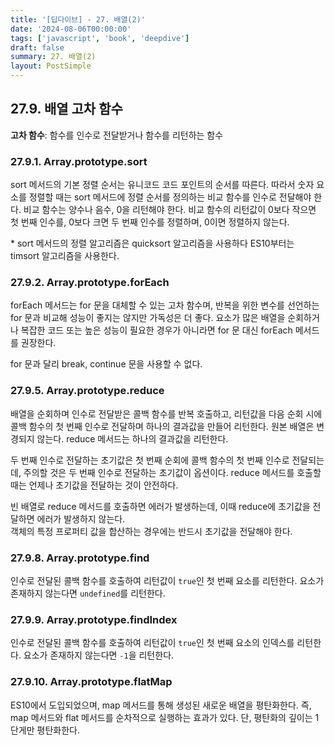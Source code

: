```yaml
---
title: '[딥다이브] - 27. 배열(2)'
date: '2024-08-06T00:00:00'
tags: ['javascript', 'book', 'deepdive']
draft: false
summary: 27. 배열(2)
layout: PostSimple
---
```


## 27.9. 배열 고차 함수

**고차 함수**: 함수를 인수로 전달받거나 함수를 리턴하는 함수

### 27.9.1. Array.prototype.sort

sort 메서드의 기본 정렬 순서는 유니코드 코드 포인트의 순서를 따른다. 따라서 숫자 요소를 정렬할 때는 sort 메서드에 정렬 순서를 정의하는 비교 함수를 인수로 전달해야 한다. 비교 함수는 양수나 음수, 0을 리턴해야 한다. 비교 함수의 리턴값이 0보다 작으면 첫 번째 인수를, 0보다 크면 두 번째 인수를 정렬하며, 0이면 정렬하지 않는다.

\* sort 메서드의 정렬 알고리즘은 quicksort 알고리즘을 사용하다 ES10부터는 timsort 알고리즘을 사용한다.

### 27.9.2. Array.prototype.forEach

forEach 메서드는 for 문을 대체할 수 있는 고차 함수며, 반복을 위한 변수를 선언하는 for 문과 비교해 성능이 좋지는 않지만 가독성은 더 좋다. 요소가 많은 배열을 순회하거나 복잡한 코드 또는 높은 성능이 필요한 경우가 아니라면 for 문 대신 forEach 메서드를 권장한다.

for 문과 달리 break, continue 문을 사용할 수 없다.

### 27.9.5. Array.prototype.reduce

배열을 순회하며 인수로 전달받은 콜백 함수를 반복 호출하고, 리턴값을 다음 순회 시에 콜백 함수의 첫 번째 인수로 전달하며 하나의 결과값을 만들어 리턴한다. 원본 배열은 변경되지 않는다. reduce 메서드는 하나의 결과값을 리턴한다.

두 번째 인수로 전달하는 초기값은 첫 번째 순회에 콜백 함수의 첫 번째 인수로 전달되는데, 주의할 것은 두 번째 인수로 전달하는 초기값이 옵션이다. reduce 메서드를 호출할 때는 언제나 초기값을 전달하는 것이 안전하다.

빈 배열로 reduce 메서드를 호출하면 에러가 발생하는데, 이때 reduce에 초기값을 전달하면 에러가 발생하지 않는다.  
객체의 특정 프로퍼티 값을 합산하는 경우에는 반드시 초기값을 전달해야 한다.

### 27.9.8. Array.prototype.find

인수로 전달된 콜백 함수를 호출하여 리턴값이 `true`인 첫 번째 요소를 리턴한다. 요소가 존재하지 않는다면 `undefined`를 리턴한다.

### 27.9.9. Array.prototype.findIndex

인수로 전달된 콜백 함수를 호출하여 리턴값이 `true`인 첫 번째 요소의 인덱스를 리턴한다. 요소가 존재하지 않는다면 `-1`을 리턴한다.

### 27.9.10. Array.prototype.flatMap

ES10에서 도입되었으며, map 메서드를 통해 생성된 새로운 배열을 평탄화한다. 즉, map 메서드와 flat 메서드를 순차적으로 실행하는 효과가 있다. 단, 평탄화의 깊이는 1단게만 평탄화한다.
